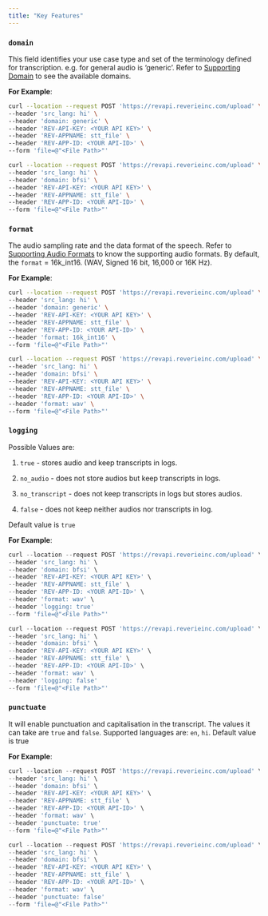```yaml
---
title: "Key Features"
---
```


### `domain` 
This field identifies your use case type and set of the terminology defined for transcription. e.g. for general audio is ‘generic’. Refer to [Supporting Domain](/usage-guides/speech-to-text/supported-domains) to see the available domains.

**For Example**: 
<CodeGroup>
```bash generic
curl --location --request POST 'https://revapi.reverieinc.com/upload' \
--header 'src_lang: hi' \
--header 'domain: generic' \
--header 'REV-API-KEY: <YOUR API KEY>' \
--header 'REV-APPNAME: stt_file' \
--header 'REV-APP-ID: <YOUR API-ID>' \
--form 'file=@"<File Path>"'
```
```bash bfsi
curl --location --request POST 'https://revapi.reverieinc.com/upload' \
--header 'src_lang: hi' \
--header 'domain: bfsi' \
--header 'REV-API-KEY: <YOUR API KEY>' \
--header 'REV-APPNAME: stt_file' \
--header 'REV-APP-ID: <YOUR API-ID>' \
--form 'file=@"<File Path>"'
```
</CodeGroup>


### `format`
The audio sampling rate and the data format of the speech. Refer to [Supporting Audio Formats](/usage-guides/speech-to-text/supported-audio-formats) to know the supporting audio formats. By default, the `format` = 16k_int16. (WAV, Signed 16 bit, 16,000 or 16K Hz).

**For Example**: 
<CodeGroup>
```bash format = 16k_int16
curl --location --request POST 'https://revapi.reverieinc.com/upload' \
--header 'src_lang: hi' \
--header 'domain: generic' \
--header 'REV-API-KEY: <YOUR API KEY>' \
--header 'REV-APPNAME: stt_file' \
--header 'REV-APP-ID: <YOUR API-ID>' \
--header 'format: 16k_int16' \
--form 'file=@"<File Path>"'
```
```bash format = wav
curl --location --request POST 'https://revapi.reverieinc.com/upload' \
--header 'src_lang: hi' \
--header 'domain: bfsi' \
--header 'REV-API-KEY: <YOUR API KEY>' \
--header 'REV-APPNAME: stt_file' \
--header 'REV-APP-ID: <YOUR API-ID>' \
--header 'format: wav' \
--form 'file=@"<File Path>"'
```
</CodeGroup>

### `logging`
Possible Values are:
1. `true` - stores audio and keep transcripts in logs.

2. `no_audio` -  does not store audios but keep transcripts in logs.

3. `no_transcript` - does not keep transcripts in logs but stores audios.

4. `false` - does not keep neither audios nor transcripts in log.

Default value is `true`

**For Example**: 
<CodeGroup>
```javascript logging = true
curl --location --request POST 'https://revapi.reverieinc.com/upload' \
--header 'src_lang: hi' \
--header 'domain: bfsi' \
--header 'REV-API-KEY: <YOUR API KEY>' \
--header 'REV-APPNAME: stt_file' \
--header 'REV-APP-ID: <YOUR API-ID>' \
--header 'format: wav' \
--header 'logging: true'
--form 'file=@"<File Path>"'
```
```javascript logging = false
curl --location --request POST 'https://revapi.reverieinc.com/upload' \
--header 'src_lang: hi' \
--header 'domain: bfsi' \
--header 'REV-API-KEY: <YOUR API KEY>' \
--header 'REV-APPNAME: stt_file' \
--header 'REV-APP-ID: <YOUR API-ID>' \
--header 'format: wav' \
--header 'logging: false'
--form 'file=@"<File Path>"'
```
</CodeGroup>

### `punctuate`
It will enable punctuation and capitalisation in the transcript. The values it can take are `true` and `false`. Supported languages are: `en`, `hi`. Default value is true

**For Example**: 
<CodeGroup>
```javascript punctuate = true
curl --location --request POST 'https://revapi.reverieinc.com/upload' \
--header 'src_lang: hi' \
--header 'domain: bfsi' \
--header 'REV-API-KEY: <YOUR API KEY>' \
--header 'REV-APPNAME: stt_file' \
--header 'REV-APP-ID: <YOUR API-ID>' \
--header 'format: wav' \
--header 'punctuate: true'
--form 'file=@"<File Path>"'
```
```javascript punctuate = false
curl --location --request POST 'https://revapi.reverieinc.com/upload' \
--header 'src_lang: hi' \
--header 'domain: bfsi' \
--header 'REV-API-KEY: <YOUR API KEY>' \
--header 'REV-APPNAME: stt_file' \
--header 'REV-APP-ID: <YOUR API-ID>' \
--header 'format: wav' \
--header 'punctuate: false'
--form 'file=@"<File Path>"'
```
</CodeGroup>




